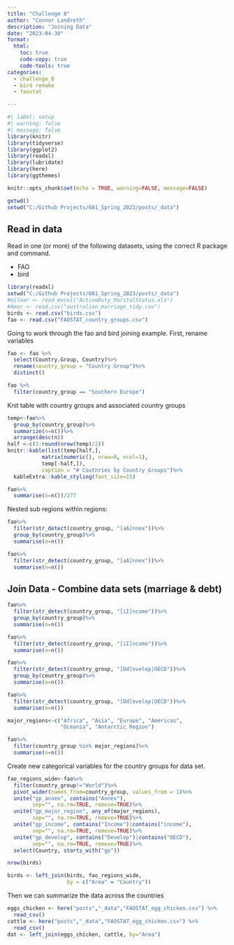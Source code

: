 ```yaml
---
title: "Challenge 8"
author: "Connor Landreth"
description: "Joining Data"
date: "2023-04-30"
format:
  html:
    toc: true
    code-copy: true
    code-tools: true
categories:
  - challenge_8
  - bird remake
  - faostat

---
```


```r
#| label: setup
#| warning: false
#| message: false
library(knitr)
library(tidyverse)
library(ggplot2)
library(readxl)
library(lubridate)
library(here)
library(ggthemes)

knitr::opts_chunk$set(echo = TRUE, warning=FALSE, message=FALSE)

getwd()
setwd("C:/Github Projects/601_Spring_2023/posts/_data")
```



## Read in data

Read in one (or more) of the following datasets, using the correct R package and command.

  - FAO
  - bird

```r
library(readxl)
setwd("C:/Github Projects/601_Spring_2023/posts/_data")
#milmar <- read_excel("ActiveDuty_MaritalStatus.xls")
#Amar <- read.csv("australian_marriage_tidy.csv")
birds <- read.csv("birds.csv")
fao <- read.csv("FAOSTAT_country_groups.csv")
```
Going to work through the fao and bird joining example. First, rename variables 

```r
fao <- fao %>% 
  select(Country.Group, Country)%>%
  rename(country_group = "Country.Group")%>%
  distinct()

fao %>% 
  filter(country_group == "Southern Europe")
```
Knit table with country groups and associated country groups
```r
temp<-fao%>%
  group_by(country_group)%>%
  summarize(n=n())%>%
  arrange(desc(n))
half <-c(1:round(nrow(temp)/2))
knitr::kable(list(temp[half,],  
           matrix(numeric(), nrow=0, ncol=1),
           temp[-half,]), 
           caption = "# Coutnries by Country Groups")%>%
  kableExtra::kable_styling(font_size=15)
```

```r
fao%>%
  summarise(n=n())/277
```
Nested sub regions within regions:
```r
fao%>%
  filter(str_detect(country_group, "[aA]nnex"))%>%
  group_by(country_group)%>%
  summarise(n=n())
```



```r
fao%>%
  filter(str_detect(country_group, "[aA]nnex"))%>%
  summarise(n=n())
```

## Join Data - Combine data sets (marriage & debt)

```r
fao%>%
  filter(str_detect(country_group, "[iI]ncome"))%>%
  group_by(country_group)%>%
  summarise(n=n())
```
```r
fao%>%
  filter(str_detect(country_group, "[iI]ncome"))%>%
  summarise(n=n())
```
```r
fao%>%
  filter(str_detect(country_group, "[Dd]evelop|OECD"))%>%
  group_by(country_group)%>%
  summarise(n=n())
```
```r
fao%>%
  filter(str_detect(country_group, "[Dd]evelop|OECD"))%>%
  summarise(n=n())
```
```r
major_regions<-c("Africa", "Asia", "Europe", "Americas", 
                 "Oceania", "Antarctic Region")

fao%>%
  filter(country_group %in% major_regions)%>%
  summarise(n=n())
```
Create new categorical variables for the country groups for data set.
```r
fao_regions_wide<-fao%>%
  filter(country_group!="World")%>%
  pivot_wider(names_from=country_group, values_from = 1)%>%
  unite("gp_annex", contains("Annex"), 
        sep="", na.rm=TRUE, remove=TRUE)%>%
  unite("gp_major_region", any_of(major_regions), 
        sep="", na.rm=TRUE, remove=TRUE)%>%
  unite("gp_income", contains("Income")|contains("income"),
        sep="", na.rm=TRUE, remove=TRUE)%>%
  unite("gp_develop", contains("Develop")|contains("OECD"),
        sep="", na.rm=TRUE, remove=TRUE)%>%
  select(Country, starts_with("gp"))
```

```r
nrow(birds)
```
```r
birds <- left_join(birds, fao_regions_wide,
                   by = c("Area" = "Country"))
```

Then we can summarize the data across the countries 
```r
eggs_chicken <- here("posts","_data","FAOSTAT_egg_chicken.csv") %>%
  read_csv()
cattle <- here("posts","_data","FAOSTAT_egg_chicken.csv") %>%
  read_csv()
dat <- left_join(eggs_chicken, cattle, by="Area")
```











